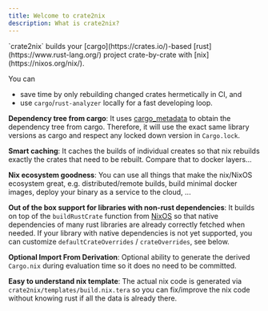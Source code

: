 ```yaml
---
title: Welcome to crate2nix
description: What is crate2nix?
---
```



<Card title="What does crate2nix do?">
`crate2nix` builds your [cargo](https://crates.io/)-based [rust](https://www.rust-lang.org/) project 
crate-by-crate with [nix](https://nixos.org/nix/).

You can 

* save time by only rebuilding changed crates hermetically in CI, and
* use `cargo`/`rust-analyzer` locally for a fast developing loop.
</Card>

**Dependency tree from cargo**: It uses [cargo_metadata](https://github.com/oli-obk/cargo_metadata) to obtain the
dependency tree from cargo. Therefore, it will use the exact same library versions as cargo and respect any locked down
version in `Cargo.lock`.

**Smart caching**: It caches the builds of individual creates so that nix rebuilds exactly the crates that need to be rebuilt.
Compare that to docker layers...

**Nix ecosystem goodness**: You can use all things that make the nix/NixOS ecosystem great, e.g. distributed/remote builds,
build minimal docker images, deploy your binary as a service to the cloud, ...

**Out of the box support for libraries with non-rust dependencies**: It builds on top of the `buildRustCrate`
function from [NixOS](https://nixos.org/) so that native dependencies of
many rust libraries are already correctly fetched when needed. If your library with native dependencies is not yet
supported, you can customize `defaultCrateOverrides` / `crateOverrides`, see below.

**Optional Import From Derivation**: Optional ability to generate the derived `Cargo.nix` during evaluation time so it does
no need to be committed.

**Easy to understand nix template**: The actual nix code is generated via `crate2nix/templates/build.nix.tera` so you can
fix/improve the nix code without knowing rust if all the data is already there.
